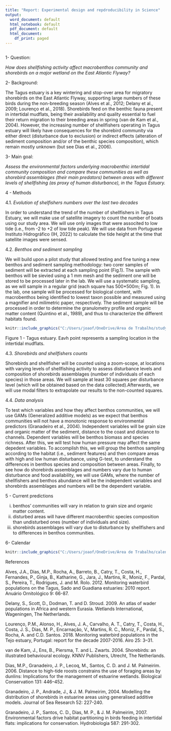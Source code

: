 ---
title: "Report: Experimental design and repdroducibility in Science"
output:
  word_document: default
  html_notebook: default
  pdf_document: default
  html_document:
    df_print: paged
---
```{r}

```



1- Question: 

*How does shellfishing activity affect macrobenthos community and shorebirds on a major wetland on the East Atlantic Flyway?*



2- Background: 

The Tagus estuary is a key wintering and stop-over area for migratory shorebirds on the East Atlantic Flyway, supporting large numbers of these birds during the non-breeding season (Alves et al., 2012; Delany et al., 2009; Lourenço et al., 2018). Shorebirds feed on the benthic fauna present in intertidal mudflats, being their availability and quality essential to fuel their return migration to their breeding areas in spring (van de Kam et al., 2004). However, the increasing number of shellfishers operating in Tagus estuary will likely have consequences for the shorebird community via either direct (disturbance due to exclusion) or indirect effects (alteration of sediment composition and/or of the benthic species composition), which remain mostly unknown (but see Dias et al., 2006). 

3- Main goal: 

*Assess the environmental factors underlying macrobenthic intertidal community composition and compare these communities as well as shorebird assemblages (their main predators) between areas with different levels of shellfishing (as proxy of human disturbance), in the Tagus Estuary.*

4 - Methods

  4.1. *Evolution of shelfishers numbers over the last two decades*
  
  In order to understand the trend of the number of shellfishers in Tagus Estuary, we will make use of satellite imagery to count the number of boats using our study area. We will use only images that were associted to low tide (i.e., from -2 to +2 of low tide peak). We will use data from Portuguese Instituto Hidrográfico (IH, 2022) to calculate the tide height at the time that satellite images were sensed.
  
  4.2. *Benthos and sediment sampling*
  
  We will build upon a pilot study that allowed testing and fine tuning a new benthos and sediment sampling methodology: two corer samples of sediment will be extracted at each sampling point (Fig.1). The sample with benthos will be sievied using a 1 mm mesh and the sediment one will be stored to be processed later in the lab. We will use a systematic sampling, as we will sample in a regular grid (each square has 500*500m; Fig. 1).
In the lab, one sample will be processed for biological content, with macrobenthos being identified to lowest taxon possible and measured using a magnifier and milimetric paper, respectively. The  sediment sample will be processed in order to determine the granulometry profile and organic matter content (Quintino et al., 1989), and thus to characterize the different habitats found.

```{r, echo=FALSE, fig.align='left', out.width="100%"}
knitr::include_graphics("C:/Users/joaof/OneDrive/Área de Trabalho/study_area.PNG")
```
Figure 1 - Tagus estuary. Eavh point represents a sampling location in the intertidal mudflats.


  4.3. *Shorebirds and shellfishers counts*
  
  Shorebirds and shellfisher will be counted using a zoom-scope, at locations with varying levels of shellfishing activity to assess disturbance levels and composition of shorebirds assemblages (number of individuals of each species) in those areas. We will sample at least 30 squares per disturbance level (which will be obtained based on the data collected).Afterwards, we will use modal filters to extrapolate our results to the non-counted squares. 
  

  4.4. *Data analysis*
  
  To test which variables and how they affect benthos communities, we will use GAMs (Generalized additive models) as we expect that benthos communities will not have a monotonic response to environmental predictors (Granadeiro et al., 2004). Independent variables will be grain size and organic matter of the sediment, distance to the coast and distance to channels. Dependent variables will be benthos biomass and species richness. 
  After this, we will test how human pressure may affect the same depedent variables. To accomplish this, we will group the benthos sampling according to the habitat (i.e., sediment features) and then compare areas with high and low human disturbance, using G-test, to understand the differences in benthos species and composition between areas.
  Finally, to see how do shorebirds assemblages and numbers vary due to human disturbance and food availability, we will use GAMs, where the number of shellfishers and benthos abundance will be the independent variables and shorebirds assemblages and numbers will be the dependent variable.
  

5 - Current predictions

(i) benthos’ communities will vary in relation to grain size and organic matter content.
(ii) disturbed areas will have different macrobenthic species composition than undisturbed ones (number of individuals and size).
(iii) shorebirds assemblages will vary due to disturbance by shellfishers and to differences in benthos communities.  



6- Calendar

```{r, echo=FALSE, fig.align='left', out.width="100%"}
knitr::include_graphics("C:/Users/joaof/OneDrive/Área de Trabalho/calendar.PNG")
```



References

Alves, J.A., Dias, M.P., Rocha, A., Barreto, B., Catry, T., Costa, H., Fernandes, P., Ginja, B., Katharine, G., Jara, J., Martins, R., Moniz, F., Pardal, S., Pereira, T., Rodrigues, J. and M. Rolo. 2012. Monitoring waterbird populations on the Tagus, Sado and Guadiana estuaries: 2010 report. Anuário Ornitológico 9: 66-87.

Delany, S., Scott, D., Dodman, T. and D. Stroud. 2009. An atlas of wader populations in Africa and western Eurasia. Wetlands International, Wageningen, The Netherlands.

Lourenço, P.M., Alonso, H., Alves, J. A., Carvalho, A. T., Catry, T., Costa, H., Costa, J. S., Dias, M. P., Encarnação, V., Martins, R. C., Moniz, F., Pardal, S., Rocha, A. and C.D. Santos. 2018. Monitoring waterbird populations in the Tejo estuary, Portugal: report for the decade 2007-2016. Airo 25: 3–31.

van de Kam, J., Ens, B., Piersma, T. and L. Zwarts. 2004. Shorebirds: an illustrated behavioural ecology. KNNV Publishers, Utrecht, The Netherlands.

Dias, M.P., Granadeiro, J. P., Lecoq, M., Santos, C. D. and J. M. Palmeirim. 2006. Distance to high-tide roosts constrains the use of foraging areas by dunlins: Implications for the management of estuarine wetlands. Biological Conservation 131: 446–452.

Granadeiro, J. P., Andrade, J., & J. M. Palmeirim, 2004. Modelling the distribution of shorebirds in estuarine areas using generalised additive models. Journal of Sea Research 52: 227-240.

Granadeiro, J. P., Santos, C. D., Dias, M. P., & J. M. Palmeirim, 2007. Environmental factors drive habitat partitioning in birds feeding in intertidal flats: implications for conservation. Hydrobiologia 587: 291-302.
